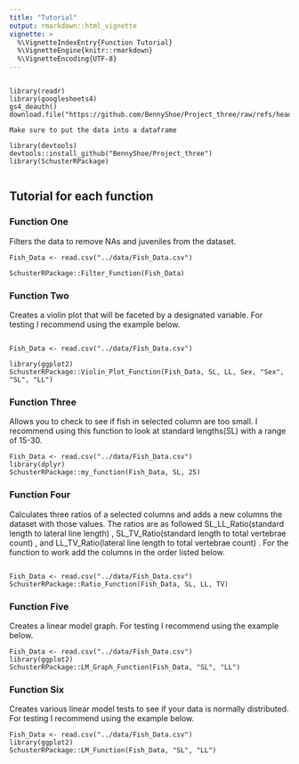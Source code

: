 ```yaml
---
title: "Tutorial"
output: rmarkdown::html_vignette
vignette: >
  %\VignetteIndexEntry{Function Tutorial}
  %\VignetteEngine{knitr::rmarkdown}
  %\VignetteEncoding{UTF-8}
--- 
```

```

library(readr)
library(googlesheets4)
gs4_deauth()
download.file("https://github.com/BennyShoe/Project_three/raw/refs/heads/main/data/R_Project1_Our_Data.csv","/cloud/project/data/Fish_Data.csv")

Make sure to put the data into a dataframe 

library(devtools)
devtools::install_github("BennyShoe/Project_three")
library(SchusterRPackage)


```

## Tutorial for each function

### Function One 

Filters the data to remove NAs and juveniles from the dataset.
```
Fish_Data <- read.csv("../data/Fish_Data.csv")

SchusterRPackage::Filter_Function(Fish_Data)
```
### Function Two 

Creates a violin plot that will be faceted by a designated variable. For testing I recommend using the example below.  
```

Fish_Data <- read.csv("../data/Fish_Data.csv")

library(ggplot2)
SchusterRPackage::Violin_Plot_Function(Fish_Data, SL, LL, Sex, "Sex", "SL", "LL")

```

### Function Three 

Allows you to check to see if fish in selected column are too small. I recommend using this function to look at standard lengths(SL) with a range of 15-30. 
```
Fish_Data <- read.csv("../data/Fish_Data.csv")
library(dplyr)
SchusterRPackage::my_function(Fish_Data, SL, 25)

```

### Function Four 

Calculates three ratios of a selected columns and adds a new columns the dataset with those values. The ratios are as followed SL_LL_Ratio(standard length to lateral line length) , SL_TV_Ratio(standard length to total vertebrae count) , and LL_TV_Ratio(lateral line length to total vertebrae count) . For the function to work add the columns in the order listed below. 

```

Fish_Data <- read.csv("../data/Fish_Data.csv")
SchusterRPackage::Ratio_Function(Fish_Data, SL, LL, TV)

```

### Function Five 

Creates a linear model graph. For testing I recommend using the example below.  

```
Fish_Data <- read.csv("../data/Fish_Data.csv")
library(ggplot2)
SchusterRPackage::LM_Graph_Function(Fish_Data, "SL", "LL")

```

### Function Six 

Creates various linear model tests to see if your data is normally distributed. For testing I recommend using the example below.  

```
Fish_Data <- read.csv("../data/Fish_Data.csv")
library(ggplot2)
SchusterRPackage::LM_Function(Fish_Data, "SL", "LL")

```


